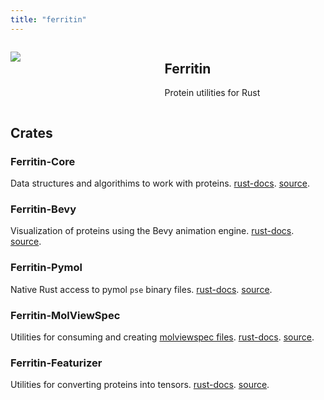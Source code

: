 ```yaml
---
title: "ferritin"
---
```




:::: {.columns}

::: {.column width="20%"}
![](ferritin.png)
:::

::: {.column width="75%" style="padding-left: 20px;"}
## Ferritin

Protein utilities for Rust
:::

::::



## Crates

### Ferritin-Core

Data structures and algorithims to work with proteins. [rust-docs](https://zachcp.github.io/ferritin/doc/ferritin_core/). [source](https://github.com/zachcp/ferritin/tree/main/ferritin-core).

### Ferritin-Bevy

Visualization of proteins using the Bevy animation engine. [rust-docs](https://zachcp.github.io/ferritin/doc/ferritin_bevy/index.html). [source](https://github.com/zachcp/ferritin/tree/main/ferritin-bevy).

### Ferritin-Pymol

Native Rust access to pymol `pse` binary files.  [rust-docs](https://zachcp.github.io/ferritin/doc/ferritin_pymol/index.html). [source](https://github.com/zachcp/ferritin/tree/main/ferritin-pymol).

### Ferritin-MolViewSpec

Utilities for consuming and creating [molviewspec files](https://molstar.org/mol-view-spec/).  [rust-docs](https://zachcp.github.io/ferritin/doc/ferritin_molviewspec/index.html). [source](https://github.com/zachcp/ferritin/tree/main/ferritin-molviewspec).

### Ferritin-Featurizer

Utilities for converting proteins into tensors. [rust-docs](https://zachcp.github.io/ferritin/doc/ferritin_featurizers/index.html). [source](https://github.com/zachcp/ferritin/tree/main/ferritin-featurizers).
